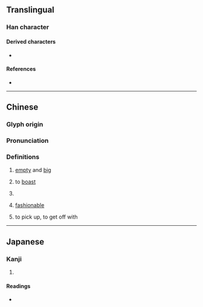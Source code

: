 {{character info}}
==Translingual==

===Han character===
{{Han char|rn=37|rad=大|as=05|sn=8|four=40727|canj=KHHL|ids=⿱大卯}}

====Derived characters====
*{{l|mul|[[𦝐]], [[𣶐]]}}

====References====
* {{Han ref|kx=0250.230|dkj=05883|dj=0510.200|hdz=10536.020|uh=5945|ud=22853|bh=CC43|bd=52291}}

----

==Chinese==
{{zh-forms}}

===Glyph origin===
{{Han etym}}

===Pronunciation===
{{zh-pron
|m=pào
|m-s=
|c=paau3
|c-t=
|g=
|h=pfs=
|j=
|md=
|mn=phāⁿ
|mn-t=
|w=
|x=
|mc=y
|oc=y
|cat=a,v
}}

===Definitions===
{{zh-hanzi}}

# [[empty]] and [[big]]
# {{lb|zh|Cantonese}} to [[boast]]
# {{zh-alt-form|炮|cannon}}
# {{lb|zh|Min Nan}} [[fashionable]]
# {{lb|zh|Min Nan}} to pick up​, to get off with

----

==Japanese==

===Kanji===
{{ja-kanji|grade=|rs=大05}}

# {{rfdef|ja|sort=大05}}

====Readings====
* {{ja-readings|on=[[ほう]] (hō), [[ひょう]] (hyō)|kun=[[むなしい]] (munashii), [[むげいし]] (mugeishi)}}